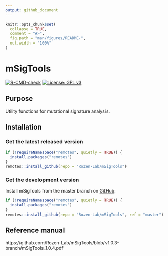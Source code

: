 ```yaml
---
output: github_document
---
```


<!-- README.md is generated from README.Rmd. Please edit that file -->

```r
knitr::opts_chunk$set(
  collapse = TRUE,
  comment = "#>",
  fig.path = "man/figures/README-",
  out.width = "100%"
)
```

# mSigTools

<!-- badges: start -->
[![R-CMD-check](https://github.com/Rozen-Lab/mSigTools/actions/workflows/R-CMD-check.yaml/badge.svg)](https://github.com/Rozen-Lab/mSigTools/actions/workflows/R-CMD-check.yaml)
[![License: GPL v3](https://img.shields.io/badge/License-GPLv3-blue.svg)](https://www.gnu.org/licenses/gpl-3.0)
<!-- badges: end -->

## Purpose

Utility functions for mutational signature
analysis.

## Installation

### Get the latest released version

``` r
if (!requireNamespace("remotes", quietly = TRUE)) {
  install.packages("remotes")
}
remotes::install_github(repo = "Rozen-Lab/mSigTools")
```

### Get the development version

Install mSigTools from the master branch on [GitHub](https://github.com/):

``` r
if (!requireNamespace("remotes", quietly = TRUE)) {
  install.packages("remotes")
}
remotes::install_github(repo = "Rozen-Lab/mSigTools", ref = "master")
```

## Reference manual

https://github.com/Rozen-Lab/mSigTools/blob/v1.0.3-branch/mSigTools_1.0.4.pdf
